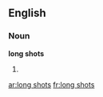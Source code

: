 ==English==

===Noun===
'''long shots'''

# {{plural of|long shot}}

[[ar:long shots]]
[[fr:long shots]]